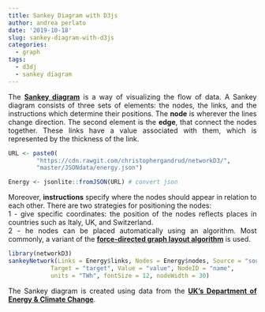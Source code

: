 ```yaml
---
title: Sankey Diagram with D3js
author: andrea perlato
date: '2019-10-18'
slug: sankey-diagram-with-d3js
categories:
  - graph
tags:
  - d3dj
  - sankey diagram
---
```


<style>
body {
text-align: justify}
</style>

The [**Sankey diagram**](https://en.wikipedia.org/wiki/Sankey_diagram) is a way of visualizing the flow of data. A Sankey diagram consists of three sets of elements: the nodes, the links, and the instructions which determine their positions.
The **node** is wherever the lines change direction. The second element is the **edge**, that connect the nodes together. These links have a value associated with them, which is represented by the thickness of the link.

```r
URL <- paste0(
        "https://cdn.rawgit.com/christophergandrud/networkD3/",
        "master/JSONdata/energy.json")

Energy <- jsonlite::fromJSON(URL) # convert json

``` 

Moreover, **instructions** specify where the nodes should appear in relation to each other. There are two strategies for positioning the nodes: </br>
1 - give specific coordinates: the position of the nodes reflects places in countries such as Italy, UK, and Switzerland. </br>
2 - he nodes can be placed automatically using an algorithm. Most commonly, a variant of the [**force-directed graph layout algorithm**](http://philogb.github.io/blog/2009/09/30/force-directed-layouts/) is used. </br>

```r
library(networkD3)
sankeyNetwork(Links = Energy$links, Nodes = Energy$nodes, Source = "source",
            Target = "target", Value = "value", NodeID = "name",
            units = "TWh", fontSize = 12, nodeWidth = 30)

``` 

The Sankey diagram is created using data from the [**UK's Department of Energy & Climate Change**](https://www.gov.uk/environment/energy-and-climate-change-evidence-and-analysis).













